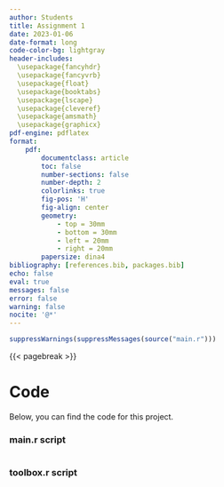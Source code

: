 ```yaml
---
author: Students
title: Assignment 1
date: 2023-01-06
date-format: long
code-color-bg: lightgray
header-includes:
  \usepackage{fancyhdr}
  \usepackage{fancyvrb}
  \usepackage{float}
  \usepackage{booktabs}
  \usepackage{lscape}
  \usepackage{cleveref}
  \usepackage{amsmath}
  \usepackage{graphicx}
pdf-engine: pdflatex
format:
    pdf:
        documentclass: article
        toc: false
        number-sections: false
        number-depth: 2
        colorlinks: true
        fig-pos: 'H'
        fig-align: center
        geometry:
            - top = 30mm
            - bottom = 30mm
            - left = 20mm
            - right = 20mm
        papersize: dina4
bibliography: [references.bib, packages.bib]
echo: false
eval: true
messages: false
error: false
warning: false
nocite: '@*'
---
```


\pagestyle{fancy}

```r

suppressWarnings(suppressMessages(source("main.r")))

```

{{< pagebreak >}}

# Code
Below, you can find the code for this project.

### main.r script
```r

```
### toolbox.r script
```r

```
